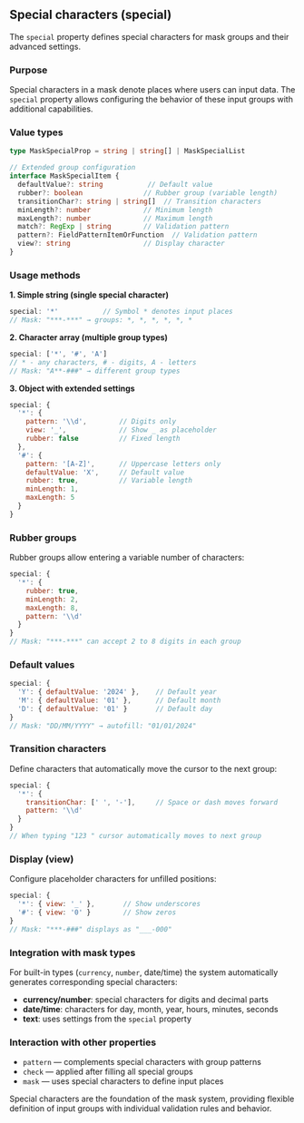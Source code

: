 ## Special characters (special)

The `special` property defines special characters for mask groups and their advanced settings.

### Purpose

Special characters in a mask denote places where users can input data. The `special` property allows configuring the behavior of these input groups with additional capabilities.

### Value types

```ts
type MaskSpecialProp = string | string[] | MaskSpecialList

// Extended group configuration
interface MaskSpecialItem {
  defaultValue?: string           // Default value
  rubber?: boolean               // Rubber group (variable length)
  transitionChar?: string | string[]  // Transition characters
  minLength?: number             // Minimum length
  maxLength?: number             // Maximum length
  match?: RegExp | string        // Validation pattern
  pattern?: FieldPatternItemOrFunction  // Validation pattern
  view?: string                  // Display character
}
```

### Usage methods

**1. Simple string (single special character)**
```javascript
special: '*'           // Symbol * denotes input places
// Mask: "***-***" → groups: *, *, *, *, *, *
```

**2. Character array (multiple group types)**
```javascript
special: ['*', '#', 'A']
// * - any characters, # - digits, A - letters
// Mask: "A**-###" → different group types
```

**3. Object with extended settings**
```javascript
special: {
  '*': {
    pattern: '\\d',        // Digits only
    view: '_',             // Show _ as placeholder
    rubber: false          // Fixed length
  },
  '#': {
    pattern: '[A-Z]',      // Uppercase letters only
    defaultValue: 'X',     // Default value
    rubber: true,          // Variable length
    minLength: 1,
    maxLength: 5
  }
}
```

### Rubber groups

Rubber groups allow entering a variable number of characters:

```javascript
special: {
  '*': {
    rubber: true,
    minLength: 2,
    maxLength: 8,
    pattern: '\\d'
  }
}
// Mask: "***-***" can accept 2 to 8 digits in each group
```

### Default values

```javascript
special: {
  'Y': { defaultValue: '2024' },    // Default year
  'M': { defaultValue: '01' },      // Default month
  'D': { defaultValue: '01' }       // Default day
}
// Mask: "DD/MM/YYYY" → autofill: "01/01/2024"
```

### Transition characters

Define characters that automatically move the cursor to the next group:

```javascript
special: {
  '*': {
    transitionChar: [' ', '-'],     // Space or dash moves forward
    pattern: '\\d'
  }
}
// When typing "123 " cursor automatically moves to next group
```

### Display (view)

Configure placeholder characters for unfilled positions:

```javascript
special: {
  '*': { view: '_' },       // Show underscores
  '#': { view: '0' }        // Show zeros
}
// Mask: "***-###" displays as "___-000"
```

### Integration with mask types

For built-in types (`currency`, `number`, date/time) the system automatically generates corresponding special characters:

- **currency/number**: special characters for digits and decimal parts
- **date/time**: characters for day, month, year, hours, minutes, seconds
- **text**: uses settings from the `special` property

### Interaction with other properties

- `pattern` — complements special characters with group patterns
- `check` — applied after filling all special groups
- `mask` — uses special characters to define input places

Special characters are the foundation of the mask system, providing flexible definition of input groups with individual validation rules and behavior.
